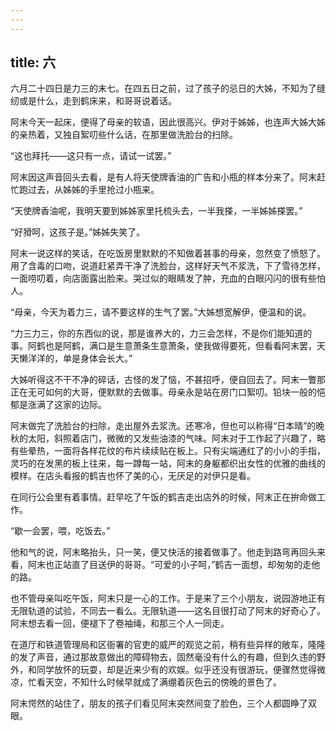 ```yaml
---
---
---
```

title: 六
---



六月二十四日是力三的末七。在四五日之前，过了孩子的忌日的大姊，不知为了缝纫或是什么，走到鹤床来，和哥哥说着话。

阿末今天一起床，便得了母亲的软语，因此很高兴。伊对于姊姊，也连声大姊大姊的亲热着，又独自絮叨些什么话，在那里做洗脸台的扫除。

“这也拜托——这只有一点，请试一试罢。”

阿末因这声音回头去看，是有人将天使牌香油的广告和小瓶的样本分来了。阿末赶忙跑过去，从姊姊的手里抢过小瓶来。

“天使牌香油呢，我明天要到姊姊家里托梳头去，一半我搽，一半姊姊搽罢。”

“好猾呵，这孩子是。”姊姊失笑了。

阿末一说这样的笑话，在吃饭房里默默的不知做着甚事的母亲，忽然变了愤怒了。用了含毒的口吻，说道赶紧弄干净了洗脸台，这样好天气不浆洗，下了雪待怎样，一面唠叨着，向店面露出脸来。哭过似的眼睛发了肿，充血的白眼闪闪的很有些怕人。

“母亲，今天为着力三，请不要这样的生气了罢。”大姊想宽解伊，便温和的说。

“力三力三，你的东西似的说，那是谁养大的，力三会怎样，不是你们能知道的事。阿鹤也是阿鹤，满口是生意萧条生意萧条，使我做得要死，但看看阿末罢，天天懒洋洋的，单是身体会长大。”

大姊听得这不干不净的碎话，古怪的发了恼，不甚招呼，便自回去了。阿末一瞥那正在无可如何的大哥，便默默的去做事。母亲永是站在房门口絮叨。铅块一般的悒郁是涨满了这家的边际。

阿末做完了洗脸台的扫除，走出屋外去浆洗。还寒冷，但也可以称得“日本晴”的晚秋的太阳，斜照着店门，微微的又发些油漆的气味。阿末对于工作起了兴趣了，略有些晕热，一面将各样花纹的布片续续贴在板上。只有尖端通红了的小小的手指，灵巧的在发黑的板上往来，每一蹲每一站，阿末的身躯都织出女性的优雅的曲线的模样。在店头看报的鹤吉也怀了美的心，无厌足的对伊只是看。

在同行公会里有着事情。赶早吃了午饭的鹤吉走出店外的时候，阿末正在拚命做工作。

“歇一会罢，喂，吃饭去。”

他和气的说，阿末略抬头，只一笑，便又快活的接着做事了。他走到路弯再回头来看，阿末也正站直了目送伊的哥哥。“可爱的小子呵，”鹤吉一面想，却匆匆的走他的路。

也不管母亲叫吃午饭，阿末只是一心的工作。于是来了三个小朋友，说园游地正有无限轨道的试验，不同去一看么。无限轨道——这名目很打动了阿末的好奇心了。阿末想去看一回，便褪下了卷袖绳，和那三个人一同走。

在道厅和铁道管理局和区衙署的官吏的威严的观览之前，稍有些异样的敞车，隆隆的发了声音，通过那故意做出的障碍物去，固然毫没有什么的有趣，但到久违的野外，和同学放怀的玩耍，却是近来少有的欢娱。似乎还没有很游玩，便骤然觉得微凉，忙看天空，不知什么时候早就成了满绷着灰色云的傍晚的景色了。

阿末愕然的站住了，朋友的孩子们看见阿末突然间变了脸色，三个人都圆睁了双眼。